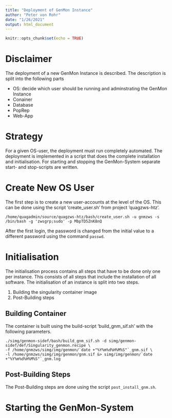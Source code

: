 ```yaml
---
title: "Deployment of GenMon Instance"
author: "Peter von Rohr"
date: "1/26/2021"
output: html_document
---
```


```r
knitr::opts_chunk$set(echo = TRUE)
```

# Disclaimer
The deployment of a new GenMon Instance is described. The description is split into the following parts

* OS: decide which user should be running and adminstrating the GenMon Instance
* Conainer 
* Database
* PopRep
* Web-App


# Strategy
For a given OS-user, the deployment must run completely automated. The deployment is implemented in a script that does the complete installation and initialisation. For starting and stopping the GenMon-System separate start- and stop-scripts are written.


# Create New OS User
The first step is to create a new user-accounts at the level of the OS. This can be done using the script 'create_user.sh' from project 'quagzws-htz'. 

```
/home/quagadmin/source/quagzws-htz/bash/create_user.sh -u gnmzws -s /bin/bash -g 'zwsgrp;sudo' -p MbpTD5ZnK8nQ
```

After the first login, the password is changed from the initial value to a different password using the command `passwd`.


# Initialisation
The initialisation process contains all steps that have to be done only one per instance. This consists of all steps that include the installation of all software. The initialisation of an instance is split into two steps.

1. Building the singularity container image
2. Post-Building steps


## Building Container
The container is built using the build-script 'build_gnm_sif.sh' with the following parameters.

```
./simg/genmon-sidef/bash/build_gnm_sif.sh -d simg/genmon-sidef/def/Singularity_genmon.recipe \
-f /home/gnmzws/simg/img/genmon/`date +"%Y%m%d%H%M%S"`_gnm.sif \
-l /home/gnmzws/simg/img/genmon/gnm.sif &> simg/img/genmon/`date +"%Y%m%d%H%M%S"`_gnm.log
```


## Post-Building Steps
The Post-Building steps are done using the script `post_install_gnm.sh`. 


# Starting the GenMon-System